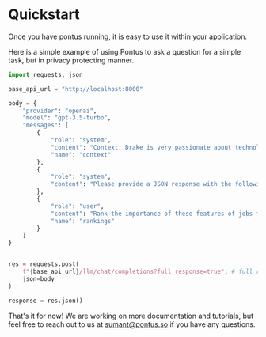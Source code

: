 # Quickstart

Once you have pontus running, it is easy to use it within your application.

Here is a simple example of using Pontus to ask a question for a simple task, but in privacy protecting manner.

```python
import requests, json

base_api_url = "http://localhost:8000"

body = {
    "provider": "openai",
    "model": "gpt-3.5-turbo",
    "messages": [
        {
            "role": "system",
            "content": "Context: Drake is very passionate about technology and loves tinkering with new products. He enjoys spending quality time in nature in his free time. He's early in his career, so he's willing to forgo salary for career growth. Josh is an entrepreneur at heart and believes that tech companies are the best suited for making lots of money. He's willing to work long hours, as long as he's working on a cause he believes in.",
            "name": "context"
        },
        {
            "role": "system",
            "content": "Please provide a JSON response with the following format: {name: [ordered list of features]}"
        },
        {
            "role": "user",
            "content": "Rank the importance of these features of jobs for Drake and Josh: 1. Compensation 2. Work Life Balance 3. Company Mission",
            "name": "rankings"
        }
    ]
}


res = requests.post(
    f"{base_api_url}/llm/chat/completions?full_response=true", # full_response=true will return anoymized queries for debugging
    json=body
)

response = res.json()

```


That's it for now! We are working on more documentation and tutorials, but feel free to reach out to us at sumant@pontus.so if you have any questions.